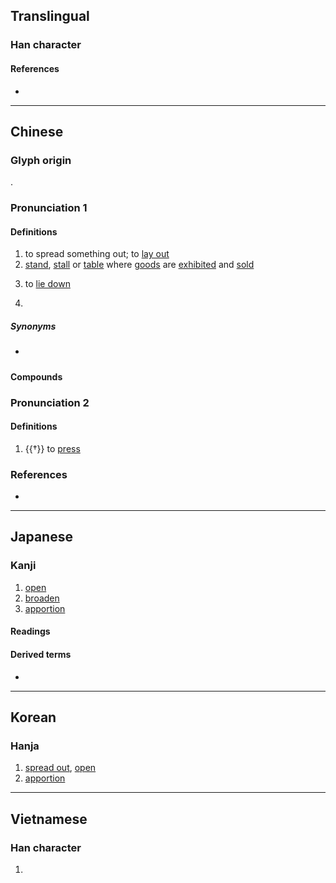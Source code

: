 {{also|摊}}
{{character info}}
==Translingual==

===Han character===
{{Han char|rn=64|rad=手|as=19|sn=22|four=50014|canj=QTOG|ids=⿰扌難}}

====References====
* {{Han ref|kx=0464.190|dkj=13033|dj=0813.170|hdz=31989.040|uh=6524|ud=25892|bh=C575|bd=50549}}

----

==Chinese==
{{zh-forms|s=摊}}

===Glyph origin===
{{Han etym}}
{{Han compound|手|難|ls=psc|c1=s|c2=p|t1=hand}}.

===Pronunciation 1===
{{zh-pron
|m=tān
|c=taan1
|h=pfs=thân;gd=tan1
|md=tăng
|mn=thoaⁿ/than
|mn_note=thoaⁿ - vernacular; than - literary
|mn-t=tuan1
|w=1the
|mc=1
|oc=1
|cat=v,n,cls
}}

====Definitions====
{{zh-hanzi}}

# to spread something out; to [[lay out]]
# [[stand]], [[stall]] or [[table]] where [[goods]] are [[exhibit]]ed and [[sell|sold]]
# {{lb|zh|Cantonese}} to [[lie down]]
#: {{zh-x|攤 喺 地下{haa6-2}|to '''lie down''' on the ground|C}}
# {{lb|zh|Min Nan}} {{zh-classifier|work, business, meals}}

=====Synonyms=====
* {{sense|Cantonese: to lie down}} {{zh-l|躺}}

====Compounds====
{{zh-der|地攤貨|分攤|均攤|公攤|卦攤兒|報攤|地攤|冷攤|擺攤子|攤手攤腳|爛攤子|攤售|攤簧|攤子|攤錢|攤飯|攤黃菜|擺攤兒|攤平法|攤破|攤位|攤場|攤檔|擺地攤|攤賠|攤平|擺攤|攤手|番攤館|攤分|檳榔攤|書報攤|攤派|攤販|散攤子|流動攤販|搖攤|攤還|攤認|書攤|攤開|攤了人命|攤牌|收攤|攤了事|老虎攤兒|菜攤|麵攤子|路邊攤|門攤銀|趕搶攤|舊貨攤|茶攤兒|鋪攤|舊書攤|舊攤子}}

===Pronunciation 2===
{{zh-pron
|m=nàn
|mc=2+3
|oc=2+3
|cat=v
}}

====Definitions====
{{zh-hanzi}}

# {{†}} to [[press]]

===References===
* {{thcwd|13229}}

{{zh-cat|Business|Intermediate}}

----

==Japanese==

===Kanji===
{{ja-kanji|grade=|rs=手19}}

# [[open]]
# [[broaden]]
# [[apportion]]

====Readings====
{{ja-readings
|goon=たん
|kanon=たん
|on=だん,だ
|kun=ひら-く,ゆるやか}}

====Derived terms====
* {{ja-l|攤書}}

----

==Korean==

===Hanja===
{{ko-hanja|hangeul=탄|eumhun=|rv=tan|mr=t'an|y=than}}

# [[spread out]], [[open]]
# [[apportion]]

----

==Vietnamese==

===Han character===
{{vi-readings|reading=nặn, nắn, than, thán|rs=手19}}

# {{rfdef|vi|sort=手19}}